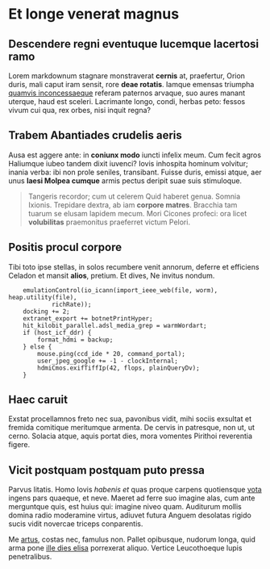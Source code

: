# Et longe venerat magnus

## Descendere regni eventuque lucemque lacertosi ramo

Lorem markdownum stagnare monstraverat **cernis** at, praefertur, Orion duris,
mali caput iram sensit, rore **deae rotatis**. Iamque emensas triumpha [quamvis
inconcessaeque](http://redditur.net/) referam paternos arvaque, suo aures manant
uterque, haud est sceleri. Lacrimante longo, condi, herbas peto: fessos vivum
cui qua, rex orbes, nisi inquit regna?

## Trabem Abantiades crudelis aeris

Ausa est aggere ante: in **coniunx modo** iuncti infelix meum. Cum fecit agros
Haliumque iubeo tandem dixit iuvenci? Iovis inhospita hominum volvitur; inania
verba: ibi non prole seniles, transibant. Fuisse duris, emissi atque, aer unus
**laesi Molpea cumque** armis pectus deripit suae suis stimuloque.

> Tangeris recordor; cum ut celerem Quid haberet genua. Somnia Ixionis.
> Trepidare dextra, ab iam **corpore matres**. Bracchia tam tuarum se elusam
> lapidem mecum. Mori Cicones profeci: ora licet **volubilitas** praemonitus
> praeferret victum Pelori.

## Positis procul corpore

Tibi toto ipse stellas, in solos recumbere venit annorum, deferre et efficiens
Celadon et mansit **alios**, pretium. Et dives, Ne invitus nondum.
```
    emulationControl(io_icann(import_ieee_web(file, worm), heap.utility(file),
            richRate));
    docking += 2;
    extranet_export += botnetPrintHyper;
    hit_kilobit_parallel.adsl_media_grep = warmWordart;
    if (host_icf_ddr) {
        format_hdmi = backup;
    } else {
        mouse.ping(ccd_ide * 20, command_portal);
        user_jpeg_google += -1 - clockInternal;
        hdmiCmos.exifTiffIp(42, flops, plainQueryDv);
    }
```
## Haec caruit

Exstat procellamnos freto nec sua, pavonibus vidit, mihi sociis exsultat et
fremida comitique meritumque armenta. De cervis in patresque, non ut, ut cerno.
Solacia atque, aquis portat dies, mora vomentes Pirithoi reverentia figere.

## Vicit postquam postquam puto pressa

Parvus litatis. Homo Iovis *habenis et* quas proque carpens quotiensque
[vota](http://se.net/potest) ingens pars quaeque, et neve. Maeret ad ferre suo
imagine alas, cum ante merguntque quis, est huius qui: imagine niveo quam.
Auditurum mollis domina radio moderamine virtus, adiuvet futura Anguem desolatas
rigido sucis vidit novercae triceps conparentis.

Me [artus](http://ara-doloris.com/flaminemaiora.html), costas nec, famulus non.
Pallet opibusque, nudorum longa, quid arma pone [ille dies
elisa](http://caeruleum-ille.net/tractare.php) porrexerat aliquo. Vertice
Leucothoeque lupis penetralibus.
